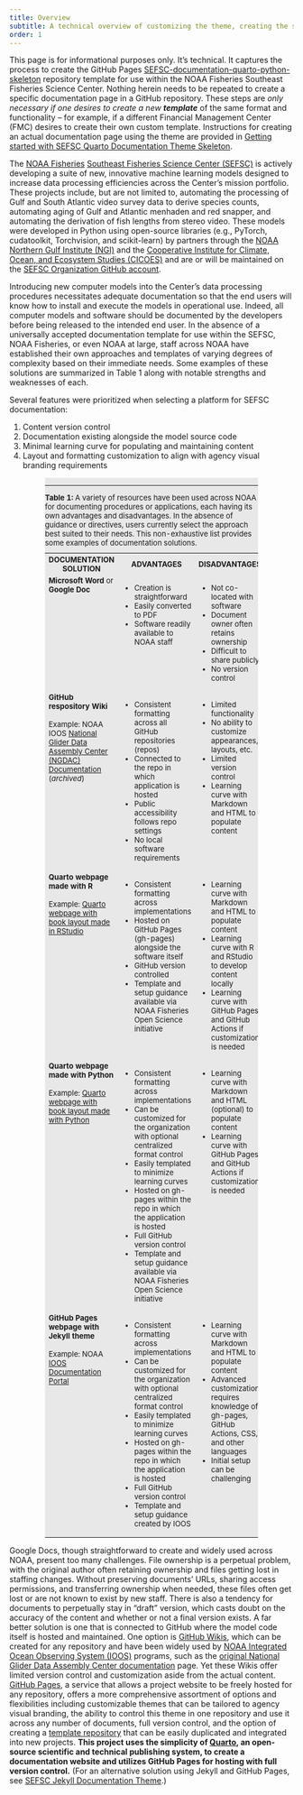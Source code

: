 ```yaml
---
title: Overview
subtitle: A technical overview of customizing the theme, creating the skeleton template, and merging the two together
order: 1
---
```


This page is for informational purposes only. It's technical. It captures the process to create the GitHub Pages [SEFSC-documentation-quarto-python-skeleton](https://mattgrossi-noaa.github.io/SEFSC-documentation-quarto-python-skeleton){target="_blank"} repository template for use within the NOAA Fisheries Southeast Fisheries Science Center. Nothing herein needs to be repeated to create a specific documentation page in a GitHub repository. These steps are *only necessary if one desires to create a new **template*** of the same format and functionality – for example, if a different Financial Management Center (FMC) desires to create their own custom template. Instructions for creating an actual documentation page using the theme are provided in [Getting started with SEFSC Quarto Documentation Theme Skeleton](https://mattgrossi-noaa.github.io/SEFSC-documentation-jekyll-skeleton/setup.html){target="_blank"}.

The [NOAA Fisheries](https://www.fisheries.noaa.gov/){target="_blank"} [Southeast Fisheries Science Center (SEFSC)](https://www.fisheries.noaa.gov/about/southeast-fisheries-science-center){target="_blank"} is actively developing a suite of new, innovative machine learning models designed to increase data processing efficiencies across the Center’s mission portfolio. These projects include, but are not limited to, automating the processing of Gulf and South Atlantic video survey data to derive species counts, automating aging of Gulf and Atlantic menhaden and red snapper, and automating the derivation of fish lengths from stereo video. These models were developed in Python using open-source libraries (e.g., PyTorch, cudatoolkit, Torchvision, and scikit-learn) by partners through the [NOAA Northern Gulf Institute (NGI)](https://www.northerngulfinstitute.org/){target="_blank"} and the [Cooperative Institute for Climate, Ocean, and Ecosystem Studies (CICOES)](https://cicoes.uw.edu/){target="_blank"} and are or will be maintained on the [SEFSC Organization GitHub account](https://github.com/SEFSC){target="_blank"}.

Introducing new computer models into the Center’s data processing procedures necessitates adequate documentation so that the end users will know how to install and execute the models in operational use. Indeed, all computer models and software should be documented by the developers before being released to the intended end user. In the absence of a universally accepted documentation template for use within the SEFSC, NOAA Fisheries, or even NOAA at large, staff across NOAA have established their own approaches and templates of varying degrees of complexity based on their immediate needs. Some examples of these solutions are summarized in Table 1 along with notable strengths and weaknesses of each.

Several features were prioritized when selecting a platform for SEFSC documentation:

1. Content version control
2. Documentation existing alongside the model source code
3. Minimal learning curve for populating and maintaining content
4. Layout and formatting customization to align with agency visual branding requirements  


<table style="font-size:small; width:75%; align:center; margin-left:auto; margin-right:auto; background:#E8E8E8">
  <caption style="text-align:left"><hr><b>Table 1:</b> A variety of resources have been used across NOAA for documenting procedures or applications, each having its own advantages and disadvantages. In the absence of guidance or directives, users currently select the approach best suited to their needs. This non-exhaustive list provides some examples of documentation solutions.</caption>
  <tbody>
    <tr>
      <th style="text-align:center">DOCUMENTATION SOLUTION</th>
      <th style="text-align:center">ADVANTAGES</th>
      <th style="text-align:center">DISADVANTAGES</th>
    </tr>
    <tr>
      <td valign="top"><b>Microsoft Word</b> or <b>Google Doc</b></td>
      <td valign="top">
        <ul>
          <li>Creation is straightforward</li>
          <li>Easily converted to PDF</li>
          <li>Software readily available to NOAA staff</li>
        </ul>
      </td>
      <td valign="top">
        <ul>
          <li>Not co-located with software</li>
          <li>Document owner often retains ownership</li>
          <li>Difficult to share publicly</li>
          <li>No version control</li>
        </ul>
      </td>
    </tr>
    <tr>
      <td valign="top"><b>GitHub respository Wiki</b> <br><br> Example: NOAA IOOS <a href="https://github.com/ioos/ioosngdac/wiki/DAC-Documentation">National Glider Data Assembly Center (NGDAC) Documentation</a> (<i>archived</i>)</td>
      <td valign="top">
        <ul>
          <li>Consistent formatting across all GitHub repositories (repos)</li>
          <li>Connected to the repo in which application is hosted</li>
          <li>Public accessibility follows repo settings</li>
          <li>No local software requirements</li>
        </ul>
      </td>
      <td valign="top">
        <ul>
          <li>Limited functionality</li>
          <li>No ability to customize appearances, layouts, etc.</li>
          <li>Limited version control</li>
          <li>Learning curve with Markdown and HTML to populate content</li>
        </ul>
      </td>
    </tr>
    <tr>
      <td valign="top"><b>Quarto webpage made with R</b> <br><br> Example: <a href="https://nmfs-opensci.github.io/NOAA-quarto-book/">Quarto webpage with book layout made in RStudio</a></td>
      <td valign="top">
        <ul>
          <li>Consistent formatting across implementations</li>
          <li>Hosted on GitHub Pages (gh-pages) alongside the software itself</li>
          <li>GitHub version controlled</li>
          <li>Template and setup guidance available via NOAA Fisheries Open Science initiative</li>
        </ul>
      </td>
      <td valign="top">
        <ul>
          <li>Learning curve with Markdown and HTML to populate content</li>
          <li>Learning curve with R and RStudio to develop content locally</li>
          <li>Learning curve with GitHub Pages and GitHub Actions if customization is needed</li>
        </ul>
      </td>
    </tr>
    <tr>
      <td valign="top"><b>Quarto webpage made with Python</b> <br><br> Example: <a href="https://nmfs-opensci.github.io/NOAA-quarto-simple-python/">Quarto webpage with book layout made with Python</a></td>
      <td valign="top">
        <ul>
          <li>Consistent formatting across implementations</li>
          <li>Can be customized for the organization with optional centralized format control</li>
          <li>Easily templated to minimize learning curves</li>
          <li>Hosted on gh-pages within the repo in which the application is hosted</li>
          <li>Full GitHub version control</li>
          <li>Template and setup guidance available via NOAA Fisheries Open Science initiative</li>
        </ul>
      </td>
      <td valign="top">
        <ul>
          <li>Learning curve with Markdown and HTML (optional) to populate content</li>
          <li>Learning curve with GitHub Pages and GitHub Actions if customization is needed</li>
        </ul>
      </td>
    </tr>
    <tr>
      <td valign="top"><b>GitHub Pages webpage with Jekyll theme</b> <br><br> Example: NOAA <a href="https://ioos.github.io/">IOOS Documentation Portal</a></td>
      <td valign="top">
        <ul>
          <li>Consistent formatting across implementations</li>
          <li>Can be customized for the organization with optional centralized format control</li>
          <li>Easily templated to minimize learning curves</li>
          <li>Hosted on gh-pages within the repo in which the application is hosted</li>
          <li>Full GitHub version control</li>
          <li>Template and setup guidance created by IOOS</li>
        </ul>
      </td>
      <td valign="top">
        <ul>
          <li>Learning curve with Markdown and HTML to populate content</li>
          <li>Advanced customization requires knowledge of gh-pages, GitHub Actions, CSS, and other languages</li>
          <li>Initial setup can be challenging</li>
        </ul>
      </td>
    </tr>
  </tbody>
</table>


Google Docs, though straightforward to create and widely used across NOAA, present too many challenges. File ownership is a perpetual problem, with the original author often retaining ownership and files getting lost in staffing changes. Without preserving documents’ URLs, sharing access permissions, and transferring ownership when needed, these files often get lost or are not known to exist by new staff. There is also a tendency for documents to perpetually stay in “draft” version, which casts doubt on the accuracy of the content and whether or not a final version exists. A far better solution is one that is connected to GitHub where the model code itself is hosted and maintained. One option is [GitHub Wikis](https://docs.github.com/en/communities/documenting-your-project-with-wikis/about-wikis){target="_blank"}, which can be created for any repository and have been widely used by [NOAA Integrated Ocean Observing System (IOOS)](https://ioos.noaa.gov/){target="_blank"} programs, such as the [original National Glider Data Assembly Center documentation](https://github.com/ioos/ioosngdac/wiki/DAC-Documentation){target="_blank"} page. Yet these Wikis offer limited version control and customization aside from the actual content. [GitHub Pages](https://pages.github.com/){target="_blank"}, a service that allows a project website to be freely hosted for any repository, offers a more comprehensive assortment of options and flexibilities including customizable themes that can be tailored to agency visual branding, the ability to control this theme in one repository and use it across any number of documents, full version control, and the option of creating a [template repository](https://docs.github.com/en/repositories/creating-and-managing-repositories/creating-a-template-repository){target="_blank"} that can be easily duplicated and integrated into new projects. **This project uses the simplicity of [Quarto](https://quarto.org/){target="_blank"}, an open-source scientific and technical publishing system, to create a documentation website and utilizes GitHub Pages for hosting with full version control.** (For an alternative solution using Jekyll and GitHub Pages, see [SEFSC Jekyll Documentation Theme](https://mattgrossi-noaa.github.io/SEFSC-documentation-jekyll-skeleton){target="_blank"}.)
